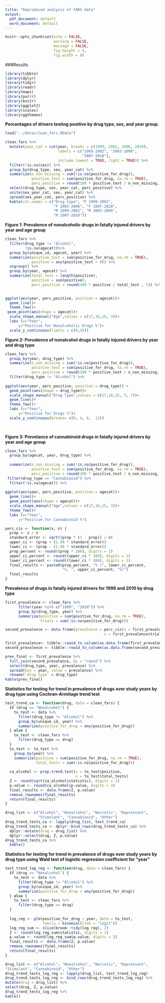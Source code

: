 ```yaml
---
title: "Reproduced analysis of FARS data"
output:
  pdf_document: default
  word_document: default
---
```


```r
knitr::opts_chunk$set(echo = FALSE,
                      warning = FALSE,
                      message = FALSE,
                      fig.height = 5,
                      fig.width = 8)
```

###Results   


```r
library(tibble)
library(dplyr)
library(tidyr)
library(readr)
library(maps)
library(purrr)
library(knitr)
library(ggplot2)
library(scales)
library(ggthemes)
```

**Percentages of drivers testing positive by drug type, sex, and year group.**   
```r
load("../data/clean_fars.RData")

clean_fars %>%
  mutate(year_cat = cut(year, breaks = c(1999, 2002, 2006, 2010),
                        labels = c("1999-2002", "2003-2006",
                                   "2007-2010"),
                        include.lowest = TRUE, right = TRUE)) %>%
  filter(!is.na(sex)) %>%
  group_by(drug_type, sex, year_cat) %>%
  summarize(n_non_missing = sum(!is.na(positive_for_drug)),
            positive_test = sum(positive_for_drug, na.rm = TRUE),
            perc_positive = round(100 * positive_test / n_non_missing, 1)) %>%
  select(drug_type, sex, year_cat, perc_positive) %>%
  unite(sex_year_cat, sex, year_cat) %>%
  spread(sex_year_cat, perc_positive) %>%
  kable(col.names = c("Drug type", "F 1999-2002",
                      "F 2003-2006", "F 2007-2010",
                      "M 1999-2002", "M 2003-2006",
                      "M 2007-2010"))

``` 
   
   
**Figure 1: Prevalence of nonalcoholic drugs in fatally injured drivers by year and age group**

```r
clean_fars %>%
  filter(drug_type != "Alcohol",
         !is.na(agecat))%>%
  group_by(unique_id, agecat, year) %>%
  summarize(positive_test = sum(positive_for_drug, na.rm = TRUE),
            positive = any(positive_test > 0)) %>% 
  ungroup() %>% 
  group_by(year, agecat) %>% 
  summarize(total_test = length(positive),
            positive = sum(positive),
            perc_positive = round(100 * positive / total_test , 1)) %>%

   
ggplot(aes(year, perc_positive, position = agecat))+
  geom_line()+
  theme_few()+
 geom_point(aes(shape = agecat))+
  scale_shape_manual("Age",values = c(17,16,15, 3))+
  labs (x="Year",
      y="Positive for Nonalcoholic Drugs %")+
  scale_y_continuous(limits = c(0,35))

```
     
**Figure 2: Prevalence of nonalcohol drugs in fatally injured drivers by year and drug type**   
```r
clean_fars %>%
  group_by(year, drug_type) %>% 
  summarize(n_non_missing = sum(!is.na(positive_for_drug)),
            positive_test = sum(positive_for_drug, na.rm = TRUE),
            perc_positive = round(100 * positive_test / n_non_missing, 1)) %>%
  filter(drug_type != "Alcohol") %>%
   
ggplot(aes(year, perc_positive, position = drug_type)) +
  geom_point(aes(shape = drug_type))+
  scale_shape_manual("Drug Type",values = c(17,16,15, 3, 7))+
  geom_line()+
  theme_few()+
  labs (x="Year",
      y="Positive for Drugs %")+
  scale_y_continuous(breaks= c(0, 4, 8,  12))
      
     
```
 
**Figure 3: Prevelance of cannabinoid drugs in fatally injured drivers by year and age group**       

```r
clean_fars %>%
  group_by(agecat, year, drug_type) %>% 
  
  summarize(n_non_missing = sum(!is.na(positive_for_drug)),
            positive_test = sum(positive_for_drug, na.rm = TRUE),
            perc_positive = round(100 * positive_test / n_non_missing, 1)) %>%
 filter(drug_type == "Cannabinoid") %>% 
  filter(!is.na(agecat)) %>% 
   
ggplot(aes(year, perc_positive, position = agecat))+
  geom_line()+
  geom_point(aes(shape = agecat))+
  scale_shape_manual("Age",values = c(17,16,15, 3))+
  theme_few()+
  labs (x="Year",
      y="Positive for Cannabinoid %")


```

```r
perc_cis <- function(x, n) {
  prop <- x / n
  standard_error <- sqrt((prop * (1 - prop)) / n)
  upper_ci <- (prop + (1.96 * standard_error))
  lower_ci <- (prop - (1.96 * standard_error))
  prop_percent <- round((prop * 100), digits = 1)
  upper_ci_percent <- round((upper_ci * 100), digits = 1)
  lower_ci_percent <- round((lower_ci * 100), digits = 1)
  final_results <- paste0(prop_percent, "% (", lower_ci_percent, 
                          "%, ", upper_ci_percent, "%)")
  final_results
}

```
   
**Prevalence of drugs in fatally injured drivers for 1999 and 2010 by drug type**   
```r
first_prevalence <- clean_fars %>%
      filter(year %in% c("1999", "2010")) %>%
      group_by(drug_type, year) %>%
      summarize(positive = sum(positive_for_drug, na.rm = TRUE),
                trials = sum(!is.na(positive_for_drug)))

second_prevalence <- data.frame(prevalence = perc_cis(x = first_prevalence$positive, 
                                             n = first_prevalence$trials))

first_prevalence<- tibble::rowid_to_column(as.data.frame(first_prevalence, var = "rowid"))
second_prevalence <- tibble::rowid_to_column(as.data.frame(second_prevalence, var = "rowid"))

prev_final <- first_prevalence %>% 
  full_join(second_prevalence, by = "rowid") %>% 
  select(drug_type, year, prevalence) %>% 
  spread(key = year, value = prevalence) %>% 
  rename(`Drug type` = drug_type)
kable(prev_final)
```
   
   
      
 **Statistics for testing for trend in prevalence of drugs over study years by drug type using Cochran-Armitage trend test**

```r
test_trend_ca <- function(drug, data = clean_fars) {
  if (drug == "Nonalcohol") {
    to_test <- data %>% 
      filter(drug_type != "Alcohol") %>%
      group_by(unique_id, year) %>% 
      summarize(positive_for_drug = any(positive_for_drug))  
  } else {
    to_test <- clean_fars %>%
      filter(drug_type == drug) 
  }
  to_test <- to_test %>% 
    group_by(year) %>%
    summarize(positive = sum(positive_for_drug, na.rm = TRUE),
              total_tests = sum(!is.na(positive_for_drug)))
  
  ca_alcohol <- prop.trend.test(x = to_test$positive,
                                n = to_test$total_tests)
  Z <- round(sqrt(ca_alcohol$statistic), digits = 1)
  p.value <- round(ca_alcohol$p.value, digits = 3)
  final_results <- data.frame(Z, p.value)
  remove_rownames(final_results)
  return(final_results)
}

```

```r
drug_list <- c("Alcohol", "Nonalcohol", "Narcotic", "Depressant",
               "Stimulant", "Cannabinoid", "Other")
drug_trend_tests_ca <- lapply(drug_list, test_trend_ca)
drug_trend_tests_ca <- dplyr::bind_rows(drug_trend_tests_ca) %>%
  dplyr::mutate(drug = drug_list) %>%
  dplyr::select(drug, Z, p.value)
drug_trend_tests_ca %>% 
  kable()
```

**Statistics for testing for trend in prevalence of drugs over study years by drug type using Wald test of logistic regression coefficient for “year”**    

```r
test_trend_log_reg <- function(drug, data = clean_fars) {
  if (drug == "Nonalcohol") {
    to_test <- data %>% 
      filter(drug_type != "Alcohol") %>%
      group_by(unique_id, year) %>% 
      summarize(positive_for_drug = any(positive_for_drug))  
  } else {
    to_test <- clean_fars %>%
      filter(drug_type == drug) 
  }
  
  log_reg <- glm(positive_for_drug ~ year, data = to_test,
                 family = binomial(link = "logit"))
  log_reg_sum <- slice(broom::tidy(log_reg), 2)
  Z <- round(log_reg_sum$statistic, digits = 1)
  p.value <- round(log_reg_sum$p.value, digits = 3)
  final_results <- data.frame(Z, p.value)
  remove_rownames(final_results) 
  return(final_results)
}
```



```r
drug_list <- c("Alcohol", "Nonalcohol", "Narcotic", "Depressant",
"Stimulant", "Cannabinoid", "Other")
drug_trend_tests_log_reg <- lapply(drug_list, test_trend_log_reg)
drug_trend_tests_log_reg <- bind_rows(drug_trend_tests_log_reg) %>%
mutate(drug = drug_list) %>%
select(drug, Z, p.value)
drug_trend_tests_log_reg %>% 
kable()
```

